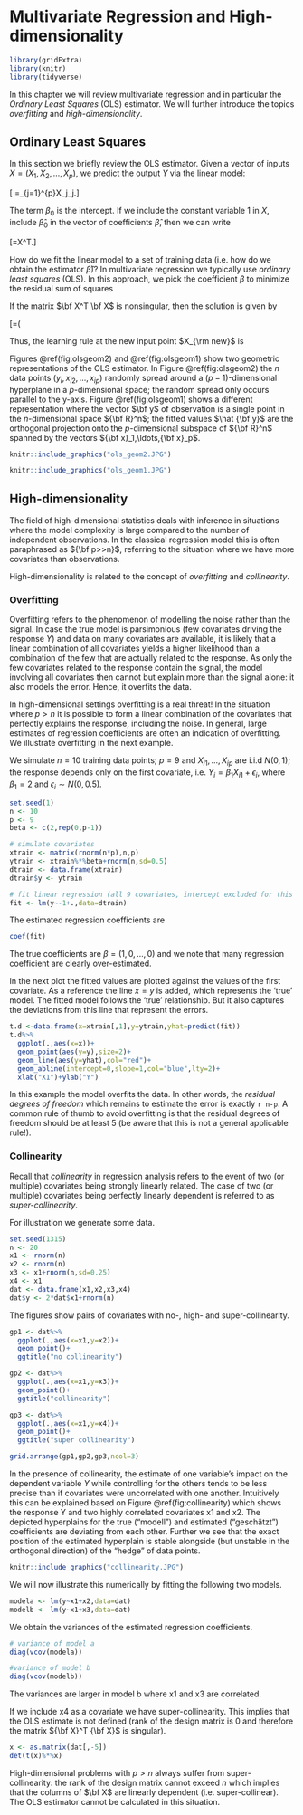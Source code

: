 # Multivariate Regression and High-dimensionality

```r
library(gridExtra)
library(knitr)
library(tidyverse)
```

In this chapter we will review multivariate regression and in particular the *Ordinary Least Squares* (OLS) estimator. We will further introduce the topics *overfitting* and *high-dimensionality*.

## Ordinary Least Squares

In this section we briefly review the OLS estimator. Given a vector of inputs $X=(X_1,X_2,\ldots,X_p)$, we predict the output $Y$ via the linear model:

\[ \hat{Y}=\sum_{j=1}^{p}X_j\hat\beta_j.\]

The term $\beta_0$ is the intercept. If we include the constant variable 1 in $X$, include $\hat\beta_0$ in the vector of coefficients $\hat\beta$, then we can write 

\[\hat{Y}=X^T\hat\beta.\]

How do we fit the linear model to a set of training data (i.e. how do we obtain the estimator $\hat \beta$)? In multivariate regression we typically use *ordinary least squares* (OLS). In this approach, we pick the coefficient $\beta$ to minimize the residual sum of squares

\begin{align*}
\rm{RSS}(\beta)&=\sum_{i=1}^{N}(y_i-x_i^T\beta)^2\\
&=(\bf y - \bf X \beta)^T (\bf y - \bf X \beta)\\
&=\|\bf y - \bf X \beta\|^2.
\end{align*}

If the matrix $\bf X^T \bf X$ is nonsingular, then the solution is given by 

\[\hat\beta=(\bf X^T \bf X)^{-1}\bf X^T \bf y.\]

Thus, the learning rule at the new input point $X_{\rm new}$ is

\begin{align*}
\hat{Y}&=\hat{f}(X_{\rm new})\\
&=X_{\rm new}^T\hat\beta\\
&=X_{\rm new}^T(\bf X^T \bf X)^{-1}\bf X^T \bf y.\\
\end{align*}

Figures \@ref(fig:olsgeom2) and \@ref(fig:olsgeom1) show two geometric representations of the OLS estimator. In Figure \@ref(fig:olsgeom2) the $n$ data points $(y_i,x_{i2},\ldots,x_{ip})$ randomly spread around a $(p-1)$-dimensional hyperplane in a $p$-dimensional space; the random spread only occurs parallel to the y-axis. Figure \@ref(fig:olsgeom1) shows a different representation where the vector $\bf y$ of observation is a single point in the $n$-dimensional space ${\bf R}^n$; the fitted values $\hat {\bf y}$ are the orthogonal projection onto the $p$-dimensional subspace of ${\bf R}^n$ spanned by the vectors ${\bf x}_1,\ldots,{\bf x}_p$.


```r
knitr::include_graphics("ols_geom2.JPG")
```


```r
knitr::include_graphics("ols_geom1.JPG")
```



## High-dimensionality

The field of high-dimensional statistics deals with inference in situations where the model complexity is large compared to the number of independent observations. In the classical regression model this is often paraphrased as ${\bf p>>n}$, referring to the situation where we have more covariates than observations. 

High-dimensionality is related to the concept of *overfitting* and *collinearity*. 

### Overfitting 

Overfitting refers to the phenomenon of modelling the noise rather than the signal. In case the true model is parsimonious (few covariates driving the response $Y$) and data on many covariates are available, it is likely that a linear combination of all covariates yields a higher likelihood than a combination of the few that are actually related to the response. As only the few covariates related to the response contain the signal, the model involving all covariates then cannot
but explain more than the signal alone: it also models the error. Hence, it overfits the data. 

In high-dimensional settings overfitting is a real threat! In the situation where $p>n$ it is possible to form a linear combination of the covariates that perfectly explains the response, including the noise. In general, large estimates of regression coefficients are often an indication of overfitting. We illustrate overfitting in the next example.

We simulate $n=10$ training data points; $p=9$ and $X_{i1},\ldots,X_{ip}$ are i.i.d $N(0,1)$; the response depends only on the first covariate, i.e.  $Y_i=\beta_1 X_{i1}+\epsilon_i$, where $\beta_1=2$ and $\epsilon_i\sim N(0,0.5)$. 

```r
set.seed(1)
n <- 10
p <- 9
beta <- c(2,rep(0,p-1))

# simulate covariates
xtrain <- matrix(rnorm(n*p),n,p)
ytrain <- xtrain%*%beta+rnorm(n,sd=0.5)
dtrain <- data.frame(xtrain)
dtrain$y <- ytrain

# fit linear regression (all 9 covariates, intercept excluded for this illustration)
fit <- lm(y~-1+.,data=dtrain)
```
The estimated regression coefficients are

```r
coef(fit)
```

The true coefficients are $\beta = (1, 0, \ldots, 0)$  and we note that many regression coefficient are clearly over-estimated.

In the next plot the fitted values are plotted against the values of the first covariate.
As a reference the line $x = y$ is added, which represents the ‘true’ model. The fitted model follows
the ‘true’ relationship. But it also captures the deviations from this line that represent the errors.

```r
t.d <-data.frame(x=xtrain[,1],y=ytrain,yhat=predict(fit)) 
t.d%>%
  ggplot(.,aes(x=x))+
  geom_point(aes(y=y),size=2)+
  geom_line(aes(y=yhat),col="red")+
  geom_abline(intercept=0,slope=1,col="blue",lty=2)+
  xlab("X1")+ylab("Y")
```

In this example the model overfits the data. In other words, the *residual degrees of freedom* which remains to estimate the error is exactly `r n-p`. A common rule of thumb to avoid overfitting is that the residual degrees of freedom should be at least $5$ (be aware that this is not a general applicable rule!).

### Collinearity

Recall that *collinearity* in regression analysis refers to the event of two (or multiple) covariates being strongly linearly related. The case of two (or multiple) covariates being perfectly linearly dependent is referred to as *super-collinearity*.

For illustration we generate some data.
```r
set.seed(1315)
n <- 20
x1 <- rnorm(n)
x2 <- rnorm(n)
x3 <- x1+rnorm(n,sd=0.25)
x4 <- x1
dat <- data.frame(x1,x2,x3,x4)
dat$y <- 2*dat$x1+rnorm(n)
```

The figures show pairs of covariates with no-, high- and super-collinearity.

```r
gp1 <- dat%>%
  ggplot(.,aes(x=x1,y=x2))+
  geom_point()+
  ggtitle("no collinearity")

gp2 <- dat%>%
  ggplot(.,aes(x=x1,y=x3))+
  geom_point()+
  ggtitle("collinearity")

gp3 <- dat%>%
  ggplot(.,aes(x=x1,y=x4))+
  geom_point()+
  ggtitle("super collinearity")

grid.arrange(gp1,gp2,gp3,ncol=3)
```

In the presence of collinearity, the estimate of one variable's impact on the dependent variable $Y$ while controlling for the others tends to be less precise than if covariates were uncorrelated with one another. Intuitively this can be explained based on Figure \@ref(fig:collinearity) which shows the response Y and two highly correlated covariates x1 and x2. The depicted hyperplains for the true ("modell") and estimated ("geschätzt") coefficients are deviating from each other. Further we see that the exact position of the estimated hyperplain is stable alongside (but unstable in the orthogonal direction) of the "hedge" of data points.

```r
knitr::include_graphics("collinearity.JPG")
```

We will now illustrate this numerically by fitting the following two models.

```r
modela <- lm(y~x1+x2,data=dat)
modelb <- lm(y~x1+x3,data=dat)
```

We obtain the variances of the estimated regression coefficients.

```r
# variance of model a
diag(vcov(modela))

#variance of model b
diag(vcov(modelb))
```

The variances are larger in model b where x1 and x3 are correlated.

If we include x4 as a covariate we have super-collinearity. This implies that the OLS estimate is not defined (rank of the design matrix is 0 and therefore the matrix ${\bf X}^T {\bf X}$ is singular). 

```r
x <- as.matrix(dat[,-5])
det(t(x)%*%x)
```

High-dimensional problems with $p>n$ always suffer from super-collinearity: the rank of the design matrix cannot exceed $n$ which implies that the columns of $\bf X$ are linearly dependent (i.e. super-collinear). The OLS estimator cannot be calculated in this situation.




